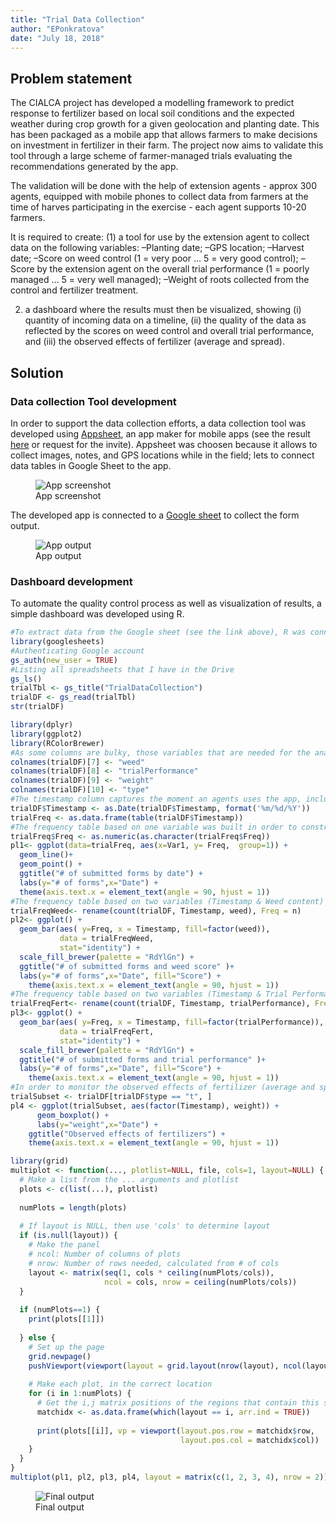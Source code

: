 ```yaml
---
title: "Trial Data Collection"
author: "EPonkratova"
date: "July 18, 2018"
---
```


## Problem statement

The CIALCA project has developed a modelling framework to predict response to fertilizer based on local soil conditions and the expected weather during crop growth for a given geolocation and planting date. This has been packaged as a mobile app that allows farmers to make decisions on investment in fertilizer in their farm. The project now aims to validate this tool through a large scheme of farmer-managed trials evaluating the recommendations generated by the app.

The validation will be done with the help of extension agents - approx 300 agents, equipped with mobile phones to collect data from farmers at the time of harves participating in the exercise - each agent supports 10-20 farmers.

It is required to create: (1) a tool for use by the extension agent to collect data on the following variables:
--Planting date;
--GPS location;
--Harvest date;
--Score on weed control (1 = very poor ... 5 = very good control);
--Score by the extension agent on the overall trial performance (1 = poorly managed ... 5 = very well managed);
--Weight of roots collected from the control and fertilizer treatment. 

(2) a dashboard where the results must then be visualized, showing (i) quantity of incoming data on a timeline, (ii) the quality of the data as reflected by the scores on weed control and overall trial performance, and (iii) the observed effects of fertilizer (average and spread). 

## Solution

### Data collection Tool development

In order to support the data collection efforts, a data collection tool was developed using [Appsheet](https://www.appsheet.com), an app maker for mobile apps (see the result [here](https://www.appsheet.com/start/1679a223-65b5-4cb1-b1fb-245ffa6d2dae) or request for the invite). Appsheet was choosen because it allows to collect images, notes, and GPS locations while in the field; lets to connect data tables in Google Sheet to the app.

![App screenshot](images/app_screenshot.png)

The developed app is connected to a [Google sheet](https://docs.google.com/spreadsheets/d/1oVzqXuofxvc_BpGfuQ3K_9HnXu-iFKpczphOYBX4l5E/edit?usp=sharing) to collect the form output.

![App output](images/app_output.png)

### Dashboard development

To automate the quality control process as well as visualization of results, a simple dashboard was developed using R.

```r
#To extract data from the Google sheet (see the link above), R was connected to Google Sheets.
library(googlesheets)
#Authenticating Google account
gs_auth(new_user = TRUE)
#Listing all spreadsheets that I have in the Drive
gs_ls() 
trialTbl <- gs_title("TrialDataCollection")
trialDF <- gs_read(trialTbl)
str(trialDF)
```
```r
library(dplyr)
library(ggplot2)
library(RColorBrewer)
#As some columns are bulky, those variables that are needed for the analysis were re-named.
colnames(trialDF)[7] <- "weed"
colnames(trialDF)[8] <- "trialPerformance"
colnames(trialDF)[9] <- "weight"
colnames(trialDF)[10] <- "type"
#The timestamp column captures the moment an agents uses the app, including a second, a minute, an hour, a day, a month, and year. In order to aggregate the results by day, seconds, minutes and hours were removed from the timestamp.
trialDF$Timestamp <- as.Date(trialDF$Timestamp, format('%m/%d/%Y'))
trialFreq <- as.data.frame(table(trialDF$Timestamp)) 
#The frequency table based on one variable was built in order to construct the time series graph for collecting a data stream.
trialFreq$Freq <- as.numeric(as.character(trialFreq$Freq))
pl1<- ggplot(data=trialFreq, aes(x=Var1, y= Freq,  group=1)) +
  geom_line()+
  geom_point() +
  ggtitle("# of submitted forms by date") +
  labs(y="# of forms",x="Date") + 
  theme(axis.text.x = element_text(angle = 90, hjust = 1))  
#The frequency table based on two variables (Timestamp & Weed content) was built to check quality of the data as reflected by the scores on weed control 
trialFreqWeed<- rename(count(trialDF, Timestamp, weed), Freq = n)
pl2<- ggplot() + 
  geom_bar(aes( y=Freq, x = Timestamp, fill=factor(weed)), 
           data = trialFreqWeed,
           stat="identity") + 
  scale_fill_brewer(palette = "RdYlGn") +
  ggtitle("# of submitted forms and weed score" )+
  labs(y="# of forms",x="Date", fill="Score") + 
    theme(axis.text.x = element_text(angle = 90, hjust = 1))
#The frequency table based on two variables (Timestamp & Trial Performance) was built to check quality of the data as reflected by the scores on overall trial performance
trialFreqFert<- rename(count(trialDF, Timestamp, trialPerformance), Freq = n)
pl3<- ggplot() + 
  geom_bar(aes( y=Freq, x = Timestamp, fill=factor(trialPerformance)), 
           data = trialFreqFert,
           stat="identity") +
  scale_fill_brewer(palette = "RdYlGn") +
  ggtitle("# of submitted forms and trial performance" )+
  labs(y="# of forms",x="Date", fill="Score") + 
    theme(axis.text.x = element_text(angle = 90, hjust = 1))
#In order to monitor the observed effects of fertilizer (average and spread), the subset of data was created by specifying that we want only treatment records to be included.
trialSubset <- trialDF[trialDF$type == "t", ]
pl4 <- ggplot(trialSubset, aes(factor(Timestamp), weight)) +
      geom_boxplot() +
      labs(y="weight",x="Date") +
    ggtitle("Observed effects of fertilizers") +
    theme(axis.text.x = element_text(angle = 90, hjust = 1))
```

```r
library(grid)
multiplot <- function(..., plotlist=NULL, file, cols=1, layout=NULL) {
  # Make a list from the ... arguments and plotlist
  plots <- c(list(...), plotlist)
  
  numPlots = length(plots)
  
  # If layout is NULL, then use 'cols' to determine layout
  if (is.null(layout)) {
    # Make the panel
    # ncol: Number of columns of plots
    # nrow: Number of rows needed, calculated from # of cols
    layout <- matrix(seq(1, cols * ceiling(numPlots/cols)),
                     ncol = cols, nrow = ceiling(numPlots/cols))
  }
  
  if (numPlots==1) {
    print(plots[[1]])
    
  } else {
    # Set up the page
    grid.newpage()
    pushViewport(viewport(layout = grid.layout(nrow(layout), ncol(layout))))
    
    # Make each plot, in the correct location
    for (i in 1:numPlots) {
      # Get the i,j matrix positions of the regions that contain this subplot
      matchidx <- as.data.frame(which(layout == i, arr.ind = TRUE))
      
      print(plots[[i]], vp = viewport(layout.pos.row = matchidx$row,
                                      layout.pos.col = matchidx$col))
    }
  }
}
multiplot(pl1, pl2, pl3, pl4, layout = matrix(c(1, 2, 3, 4), nrow = 2))
```

![Final output](images/final_output.png)